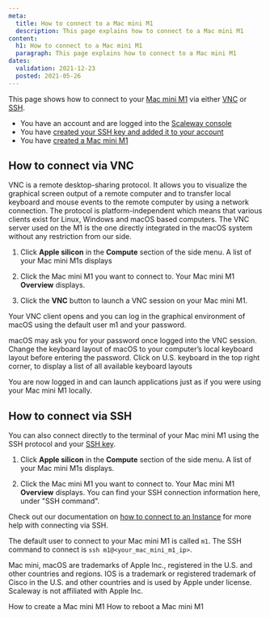 ```yaml
---
meta:
  title: How to connect to a Mac mini M1
  description: This page explains how to connect to a Mac mini M1
content:
  h1: How to connect to a Mac mini M1
  paragraph: This page explains how to connect to a Mac mini M1
dates:
  validation: 2021-12-23
  posted: 2021-05-26
---
```


This page shows how to connect to your [Mac mini M1](/compute/apple-silicon/concepts#mac-mini-m1) via either [VNC](/compute/apple-silicon/concepts#vnc) or [SSH](/console/my-account/concepts/#ssh-key).

<Message type="requirement">

  - You have an account and are logged into the [Scaleway console](https://console.scaleway.com)
  - You have [created your SSH key and added it to your account](/console/my-project/how-to/create-ssh-key/)
  - You have [created a Mac mini M1](/compute/apple-silicon/how-to/create-mac-mini-m1/)

</Message>

## How to connect via VNC

VNC is a remote desktop-sharing protocol. It allows you to visualize the graphical screen output of a remote computer and to transfer local keyboard and mouse events to the remote computer by using a network connection. The protocol is platform-independent which means that various clients exist for Linux, Windows and macOS based computers. The VNC server used on the M1 is the one directly integrated in the macOS system without any restriction from our side.

1. Click **Apple silicon** in the **Compute** section of the side menu. A list of your Mac mini M1s displays

  <Lightbox src="scaleway-m1-list.webp" alt="" />

2. Click the Mac mini M1 you want to connect to. Your Mac mini M1 **Overview** displays.

3. Click the **VNC** button to launch a VNC session on your Mac mini M1.

  <Lightbox src="scaleway-m1-vnc.webp" alt="" />

  Your VNC client opens and you can log in the graphical environment of macOS using the default user m1 and your password.

  <Message type="note">

  macOS may ask you for your password once logged into the VNC session. Change the keyboard layout of macOS to your computer’s local keyboard layout before entering the password. Click on U.S. keyboard in the top right corner, to display a list of all available keyboard layouts

  <Lightbox src="scaleway-vnc-lang.webp" alt="" />

  </Message>

  You are now logged in and can launch applications just as if you were using your Mac mini M1 locally.

  <Lightbox src="scaleway-m1-remote-desktop.webp" alt="" />

## How to connect via SSH

You can also connect directly to the terminal of your Mac mini M1 using the SSH protocol and your [SSH key](/console/my-account/concepts/#ssh-key). 

1. Click **Apple silicon** in the **Compute** section of the side menu. A list of your Mac mini M1s displays.

  <Lightbox src="scaleway-m1-list.webp" alt="" />

2. Click the Mac mini M1 you want to connect to. Your Mac mini M1 **Overview** displays. You can find your SSH connection information here, under "SSH command".

  <Lightbox src="scaleway-m1-ssh.webp" alt="" />

Check out our documentation on [how to connect to an Instance](/compute/instances/how-to/connect-to-instance/) for more help with connecting via SSH.

<Message type="note">

The default user to connect to your Mac mini M1 is called `m1`. The SSH command to connect is `ssh m1@<your_mac_mini_m1_ip>`.

</Message>

<Message type="note">

Mac mini, macOS are trademarks of Apple Inc., registered in the U.S. and other countries and regions. IOS is a trademark or registered trademark of Cisco in the U.S. and other countries and is used by Apple under license. Scaleway is not affiliated with Apple Inc.

</Message> 

<Navigation title="See Also">
  <PreviousButton to="/compute/apple-silicon/how-to/create-mac-mini-m1/">How to create a Mac mini M1</PreviousButton>
  <NextButton to="/compute/apple-silicon/how-to/reboot-mac-mini-m1/">How to reboot a Mac mini M1</NextButton>
</Navigation>

